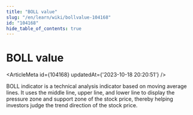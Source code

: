 ```yaml
---
title: "BOLL value"
slug: "/en/learn/wiki/bollvalue-104168"
id: "104168"
hide_table_of_contents: true
---
```



<Breadcrumbs current="BOLL value" />

# BOLL value

<ArticleMeta id={104168} updatedAt={'2023-10-18 20:20:51'} />
<div className='border-solid border-b border-t-0 my-4 border-[var(--ifm-color-gray-300)]' />

BOLL indicator is a technical analysis indicator based on moving average lines. It uses the middle line, upper line, and lower line to display the pressure zone and support zone of the stock price, thereby helping investors judge the trend direction of the stock price.
